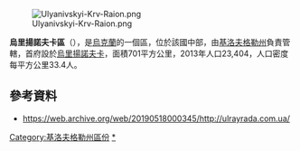 [[Image:Ulyanivskyi-Krv-Raion.png|right]]

{{Coord|48|18|44|N|30|14|45|E|display=title}}

'''烏里揚諾夫卡區'''（{{lang-uk|Благовіщенський район}}），是[[烏克蘭|烏克蘭]]的一個區，位於該國中部，由[[基洛夫格勒州|基洛夫格勒州]]負責管轄，首府設於[[烏里揚諾夫卡|烏里揚諾夫卡]]，面積701平方公里，2013年人口23,404，人口密度每平方公里33.4人。

==參考資料==
* https://web.archive.org/web/20190518000345/http://ulrayrada.com.ua/

{{DEFAULTSORT:Благовіщенський район}}
[[Category:基洛夫格勒州區份|Category:基洛夫格勒州區份]]
[[Category:烏里揚諾夫卡區|*]]


{{Kirovohrad-geo-stub}}